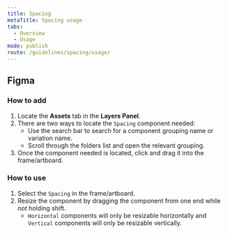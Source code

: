 ```yaml
---
title: Spacing
metaTitle: Spacing usage
tabs:
  - Overview
  - Usage
mode: publish
route: /guidelines/spacing/usage/
---
```


## Figma

### How to add

1. Locate the **Assets** tab in the **Layers Panel**.
2. There are two ways to locate the `Spacing` component needed:
   - Use the search bar to search for a component grouping name or variation name.
   - Scroll through the folders list and open the relevant grouping.
3. Once the component needed is located, click and drag it into the frame/artboard.

### How to use

1. Select the `Spacing` in the frame/artboard.
2. Resize the component by dragging the component from one end while _not_ holding shift.
   - `Horizontal` components will only be resizable horizontally and `Vertical` components will only be resizable vertically.
